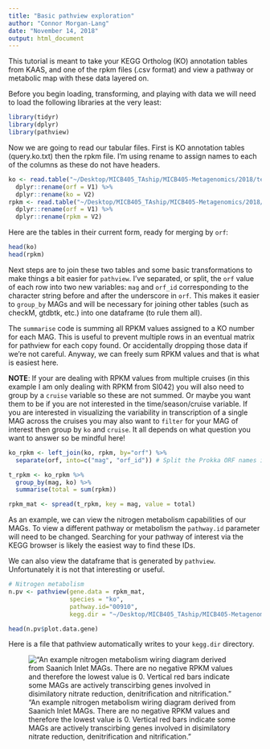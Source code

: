 ```yaml
---
title: "Basic pathview exploration"
author: "Connor Morgan-Lang"
date: "November 14, 2018"
output: html_document
---
```


This tutorial is meant to take your KEGG Ortholog (KO) annotation tables from KAAS, and one of the rpkm files (.csv format) and view a pathway or metabolic map with these data layered on.

Before you begin loading, transforming, and playing with data we will need to load the following libraries at the very least:

```r
library(tidyr)
library(dplyr)
library(pathview)
```

Now we are going to read our tabular files. First is KO annotation tables (query.ko.txt) then the rpkm file. I'm using rename to assign names to each of the columns as these do not have headers.

```r
ko <- read.table("~/Desktop/MICB405_TAship/MICB405-Metagenomics/2018/testing/query.ko.txt") %>% 
  dplyr::rename(orf = V1) %>% 
  dplyr::rename(ko = V2)
rpkm <- read.table("~/Desktop/MICB405_TAship/MICB405-Metagenomics/2018/testing/SI042_SaanichInlet_150m_MAG_ORFs_rpkm.txt", sep=',') %>% 
  dplyr::rename(orf = V1) %>% 
  dplyr::rename(rpkm = V2)

```

Here are the tables in their current form, ready for merging by `orf`:
```r
head(ko)
head(rpkm)
```

Next steps are to join these two tables and some basic transformations to make things a bit easier for `pathview`. 
I've separated, or split, the `orf` value of each row into two new variables: `mag` and `orf_id` corresponding to the character string before and after the underscore in `orf`. This makes it easier to `group_by` MAGs and will be necessary for joining other tables (such as checkM, gtdbtk, etc.) into one dataframe (to rule them all).

The `summarise` code is summing all RPKM values assigned to a KO number for each MAG. This is useful to prevent multiple rows in an eventual matrix for pathview for each copy found. Or accidentally dropping those data if we're not careful. Anyway, we can freely sum RPKM values and that is what is easiest here.

__NOTE__: If your are dealing with RPKM values from multiple cruises (in this example I am only dealing with RPKM from SI042) you will also need to group by a `cruise` variable so these are not summed. Or maybe you want them to be if you are not interested in the time/season/cruise variable. 
If you are interested in visualizing the variability in transcription of a single MAG across the cruises you may also want to `filter` for your MAG of interest then group by `ko` and `cruise`. It all depends on what question you want to answer so be mindful here!

```r
ko_rpkm <- left_join(ko, rpkm, by="orf") %>% 
  separate(orf, into=c("mag", "orf_id")) # Split the Prokka ORF names into MAG identifier and ORF number for joining

t_rpkm <- ko_rpkm %>% 
  group_by(mag, ko) %>% 
  summarise(total = sum(rpkm))

rpkm_mat <- spread(t_rpkm, key = mag, value = total)

```

As an example, we can view the nitrogen metabolism capabilities of our MAGs. To view a different pathway or metabolism the `pathway.id` parameter will need to be changed. Searching for your pathway of interest via the KEGG browser is likely the easiest way to find these IDs.

We can also view the dataframe that is generated by `pathview`. Unfortunately it is not that interesting or useful.

```r

# Nitrogen metabolism
n.pv <- pathview(gene.data = rpkm_mat,
                 species = "ko",
                 pathway.id="00910",
                 kegg.dir = "~/Desktop/MICB405_TAship/MICB405-Metagenomics/2018/testing/")

head(n.pv$plot.data.gene)

```


Here is a file that pathview automatically writes to your `kegg.dir` directory.

!["An example nitrogen metabolism wiring diagram derived from Saanich Inlet MAGs. There are no negative RPKM values and therefore the lowest value is 0. Vertical red bars indicate some MAGs are actively transcirbing genes involved in disimilatory nitrate reduction, denitrification and nitrification."](/home/connor/Desktop/MICB405_TAship/MICB405-Metagenomics/2018/testing/ko00910.pathview.multi.png)


